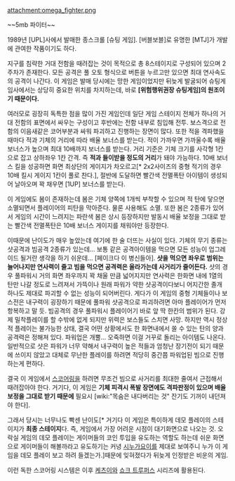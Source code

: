 attachment:omega_fighter.png

{{{#!html
<object width="480" height="270"><param name="movie" value="http://www.youtube.com/v/j6bL6h7j8b8?fs=1&amp;hl=ko_KR"></param><param name="allowFullScreen" value="true"></param><param name="allowscriptaccess" value="always"></param><embed src="http://www.youtube.com/v/j6bL6h7j8b8?fs=1&amp;hl=ko_KR" type="application/x-shockwave-flash" allowscriptaccess="always" allowfullscreen="true" width="480" height="270"></embed></object>
}}}

~~5mb 파이터~~

1989년 [UPL]사에서 발매한 종스크롤 [슈팅 게임]. [버블보블]로 유명한 [MTJ]가 개발에 관여한 작품이기도 하다.

지구를 침략한 거대 전함을 때려잡는 것이 목적으로 총 8스테이지로 구성되어 있으며 2주차가 존재한다. 모든 공격은 풀 오토 형식으로 버튼을 누르고만 있으면 최대 연사속도의 공격이 나간다. 이 게임은 발매 당시에는 망한 게임이었지만 뒤늦게 발굴되어 슈팅게임사에서는 상당히 중요한 위치를 차지하는데, 바로 '''[위험행위권장 슈팅게임]의 원조이기 때문이다.'''

여러모로 굉장히 독특한 점을 많이 가진 게임인데 일단 게임 스테이지 전체가 하나의 거대 전함의 표면에서 싸우는 구성이고 후반에는 전함 내부로 침입해 전투. 보스격으로 전함의 이음새같은 코어부분과 싸워 파괴하고 진행하는 장면이 많다. 또한 적을 격파했을때마다 적과 기체의 거리에 따라 배율 보너스를 받는다. 적이 가까우면 가까울수록 배율 보너스가 높으며 최대 10배까지 보너스를 받는다. 거리 기준은 기체 크기를 사각형 1칸으로 잡고 상하좌우 1칸 간격. 즉 '''적과 들이받을 정도의 거리'''가 돼야 가능하다. 10배 보너스 킬을 성공하면 화면 최상단의 게이지가 차오르고[* 2x2사이즈의 중형 적기의 경우 10배 킬시 게이지 1칸이 풀로 찬다.], 절반에 도달하면 빨간색 전멸폭탄 아이템이 생성되어 날아오며 꽉 채우면 [1UP] 보너스를 받는다. 

이 게임에도 봄이 존재하는데 봄은 기체 양쪽에 1개씩 부착할 수 있으며 적 탄에 닿으면 소멸되면서 플레이어의 피탄을 막아준다. 물론 사용해도 소멸. 또한 봄은 2종류가 있어서 게임의 시간이 느려지는 파란색 봄은 상시 등장하지만 발동시 배율 보정을 그대로 받는 빨간색 전멸폭탄은 10배 보너스 게이지를 채워야만 등장한다. 

이때문에 난이도가 매우 높았는데 여기에 한 술 더뜨는 사실이 있다. 기체의 무기 종류는 샷공격과 빔공격 2종류가 있는데... 보통 같은 공격아이템을 먹으면 모든 성능이 업그레이드 될거란 생각을 하기 쉬운데... [페이크다 이 병신들아]. '''샷을 먹으면 좌우로 범위는 늘어나지만 연사력이 줄고 빔을 먹으면 공격력은 올라가는데 사거리가 줄어든다.''' 샷의 경우 풀파워시 거의 화면 좌우까지 꽉 채울 만큼 넓어지지만 연사력은 한화면 내에 1열의 탄만 나갈 정도로 느려져서 가뜩이나 원래 파워가 약한 샷공격이다보니 어지간한 졸개 하나도 제대로 파괴할 수 없는 성능이 되어버린다. 게다가 이 게임의 중형 기체들이나 보스전은 내구력이 굉장하기 때문에 풀파워 샷공격으로 파괴하려면 아마 플레이어가 먼저 항복하고 말 듯. 빔공격의 경우 풀파워시 플레이어기 바로 앞 딱 한칸의 범위가 된다. 강제 밀착플레이를 할 수밖에 없게 되지만 위력은 보스들도 스치면 사망. 하지만 역시 정상적 플레이는 불가능한 상태, 결국 어떤 상황에서도 한 화면내에서 쏠 수 있는 탄의 양과 공격력은 정해져 있다. 파워업은 개뿔... 오죽하면 이걸 거꾸로 돌리는 아이템도 나온다. 일반적으로 샷은 파워가 너무 약해서 내구력이 높은 적들과 엄청난 장기전이 되기 때문에 쓰이지 않았고 대체로 무난한 플레이를 하려면 적당히 중간쯤 파워업된 빔으로 진행하는게 편하다.

결국 이 게임에서 [[스코어링]]을 하려면 무조건 빔으로 사거리를 최대한 줄여서 근접해서 때려잡아야 한다. 거기다, 이 게임은 '''기체 피격시 폭발 장면에도 격파판정이 있으며 배율 보정을 그대로 받기 때문에''' 필요시 [wiki:"목숨은 내다버리는 것" 잔기도 기꺼이 내던져야 한다].

그래서 당시는 너무나도 빡센 난이도[* 거기다 이 게임은 특이하게 데모 플레이의 스테이지가 '''최종 스테이지'''다. 즉, 게임에서 가장 어려운 시점이 대기화면으로 나오는 것. 오락실 게임의 데모 플레이는 게이머들의 코인 투입을 유도하는 역할도 하는데 쉬운 화면으로 게이머들이 해볼까라고 유도하기는 커녕 [[시누가요이]]를 제대로 보여주니 누가 이 게임을 데모 플레이 보고 하려 들겠는가.]때문에 잊혀졌다가 뒤늦게 인정받은 비운의 게임. 

이런 독한 스코어링 시스템은 이후 [[케츠이]]와 [[쇼크 트루퍼스]] 시리즈에 활용된다.
